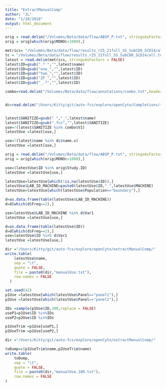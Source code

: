 ```yaml
---
title: "ExtractManualComp"
author: "JL"
date: "1/10/2018"
output: html_document
---
```


```r
orig = read.delim("/Volumes/Beta/data/flow/ABSP_P.txt", stringsAsFactors = FALSE)
orig = orig[which(orig$MONOc<1000),]

metrics= "/Volumes/Beta/data/flow/results_r25_21full_SS_SubCD8_SCD14/all.freq.metrics.txt"
tc = "/Volumes/Beta/data/flow/results_r25_21full_SS_SubCD8_SCD14/all.totalCellCounts.metrics.txt"
latest = read.delim(metrics, stringsAsFactors = FALSE)
latest$ID=gsub(".* ","",latest$name)
latest$ID=gsub("one_","",latest$ID)
latest$ID=gsub("two_","",latest$ID)
latest$ID=gsub("ZF_","",latest$ID)
latest$ID=gsub("_.*","",latest$ID)

combo=read.delim("/Volumes/Beta/data/flow/annotations/combo.txt",header = FALSE, stringsAsFactors = FALSE)


dc=read.delim("/Users/Kitty/git/auto-fcs/explore/openCyto/Completions/toDoubleCheck.txt",header = TRUE, stringsAsFactors = FALSE)


latest$SANITIZE=gsub(" ","_",latest$name)
latest$SANITIZE=gsub(".fcs","",latest$SANITIZE)
use=!(latest$SANITIZE %in% combo$V1)
latestUse =latest[use,]

use=!(latest$name %in% dc$name.x)
latestUse =latest[use,]

orig = read.delim("/Volumes/Beta/data/flow/ABSP_P.txt", stringsAsFactors = FALSE)
orig = orig[which(orig$MONOc<1000),]

use=(latestUse$ID %in% orig$Study.ID)
latestUse =latestUse[use,]

latestUse=latestUse[which(!is.na(latestUse$ID)),]
latestUse$LAB_ID_MACHINE=paste0(latestUse$ID,"_",latestUse$MACHINE)
latestUse=latestUse[which(latestUse$Population=="boundary"),]

d=as.data.frame(table(latestUse$LAB_ID_MACHINE))
d=d[which(d$Freq==2),]

use=latestUse$LAB_ID_MACHINE %in% d$Var1
latestUse =latestUse[use,]

d=as.data.frame(table(latestUse$ID))
d=d[which(d$Freq==2),]
use=latestUse$ID %in% d$Var1
latestUse =latestUse[use,]

dir ="/Users/Kitty/git/auto-fcs/explore/openCyto/extractManualComp/"
write.table(
    latestUse$name,
    sep = "\t",
    quote = FALSE,
    file = paste0(dir,"manualUse.txt"),
    row.names = FALSE
  ) 

set.seed(42)
p1Use =latestUse[which(latestUse$Panel=="panel1"),]
p2Use =latestUse[which(latestUse$Panel=="panel2"),]

IDs =sample(p1Use$ID,100,replace = FALSE)
useP1=p1Use$ID %in%IDs
useP2=p2Use$ID %in%IDs

p1UseTrim =p1Use[useP1,]
p2UseTrim =p1Use[useP2,]

dir ="/Users/Kitty/git/auto-fcs/explore/openCyto/extractManualComp/"

toDump=c(p1UseTrim$name,p2UseTrim$name)
write.table(
    toDump,
    sep = "\t",
    quote = FALSE,
    file = paste0(dir,"manualUse.100.txt"),
    row.names = FALSE
) 



```


